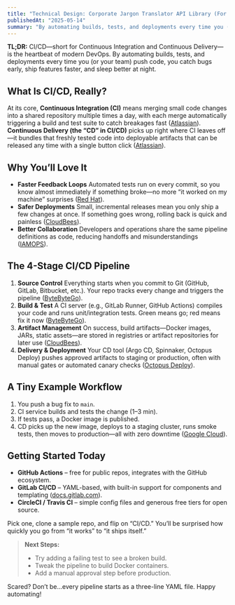 ```yaml
---
title: "Technical Design: Corporate Jargon Translator API Library (For Learning Purpose Only)"
publishedAt: "2025-05-14"
summary: "By automating builds, tests, and deployments every time you (or your team) push code, you catch bugs early, ship features faster, and sleep better at night."
---
```


**TL;DR:**
CI/CD—short for Continuous Integration and Continuous Delivery—is the heartbeat of modern DevOps. By automating builds, tests, and deployments every time you (or your team) push code, you catch bugs early, ship features faster, and sleep better at night.

## What Is CI/CD, Really?

At its core, **Continuous Integration (CI)** means merging small code changes into a shared repository multiple times a day, with each merge automatically triggering a build and test suite to catch breakages fast ([Atlassian][1]).
**Continuous Delivery (the “CD” in CI/CD)** picks up right where CI leaves off—it bundles that freshly tested code into deployable artifacts that can be released any time with a single button click ([Atlassian][2]).

## Why You’ll Love It

* **Faster Feedback Loops**
  Automated tests run on every commit, so you know almost immediately if something broke—no more “it worked on my machine” surprises ([Red Hat][3]).
* **Safer Deployments**
  Small, incremental releases mean you only ship a few changes at once. If something goes wrong, rolling back is quick and painless ([CloudBees][4]).
* **Better Collaboration**
  Developers and operations share the same pipeline definitions as code, reducing handoffs and misunderstandings ([IAMOPS][5]).

## The 4-Stage CI/CD Pipeline

1. **Source Control**
   Everything starts when you commit to Git (GitHub, GitLab, Bitbucket, etc.). Your repo tracks every change and triggers the pipeline ([ByteByteGo][6]).
2. **Build & Test**
   A CI server (e.g., GitLab Runner, GitHub Actions) compiles your code and runs unit/integration tests. Green means go; red means fix it now ([ByteByteGo][6]).
3. **Artifact Management**
   On success, build artifacts—Docker images, JARs, static assets—are stored in registries or artifact repositories for later use ([CloudBees][4]).
4. **Delivery & Deployment**
   Your CD tool (Argo CD, Spinnaker, Octopus Deploy) pushes approved artifacts to staging or production, often with manual gates or automated canary checks ([Octopus Deploy][7]).

## A Tiny Example Workflow

1. You push a bug fix to `main`.
2. CI service builds and tests the change (1–3 min).
3. If tests pass, a Docker image is published.
4. CD picks up the new image, deploys to a staging cluster, runs smoke tests, then moves to production—all with zero downtime ([Google Cloud][8]).

## Getting Started Today

* **GitHub Actions** – free for public repos, integrates with the GitHub ecosystem.
* **GitLab CI/CD** – YAML-based, with built-in support for components and templating ([docs.gitlab.com][9]).
* **CircleCI / Travis CI** – simple config files and generous free tiers for open source.

Pick one, clone a sample repo, and flip on “CI/CD.” You’ll be surprised how quickly you go from “it works” to “it ships itself.”

> **Next Steps:**
>
> * Try adding a failing test to see a broken build.
> * Tweak the pipeline to build Docker containers.
> * Add a manual approval step before production.

Scared? Don’t be...every pipeline starts as a three-line YAML file. Happy automating!

[1]: https://www.atlassian.com/continuous-delivery/continuous-integration?utm_source=chatgpt.com "What is Continuous Integration - Atlassian"
[2]: https://www.atlassian.com/continuous-delivery/principles/continuous-integration-vs-delivery-vs-deployment?utm_source=chatgpt.com "Continuous integration vs. delivery vs. deployment - Atlassian"
[3]: https://www.redhat.com/en/topics/devops/what-is-ci-cd?utm_source=chatgpt.com "What is CI/CD? - Red Hat"
[4]: https://www.cloudbees.com/blog/ci-cd-pipeline?utm_source=chatgpt.com "Key Components of a CI/CD Pipeline - CloudBees"
[5]: https://iamops.io/cicd-in-devops/?utm_source=chatgpt.com "CI/CD in DevOps: A Complete Guide for Beginners - iamops.io"
[6]: https://bytebytego.com/guides/cicd-pipeline-explained-in-simple-terms/?utm_source=chatgpt.com "CI/CD Pipeline Explained in Simple Terms - ByteByteGo"
[7]: https://octopus.com/devops/ci-cd/?utm_source=chatgpt.com "What is CI/CD? Stages, capabilities, and best practices"
[8]: https://cloud.google.com/blog/topics/developers-practitioners/devops-and-cicd-google-cloud-explained?utm_source=chatgpt.com "DevOps and CI/CD on Google Cloud explained"
[9]: https://docs.gitlab.com/ci/components/?utm_source=chatgpt.com "CI/CD components | GitLab Docs"
